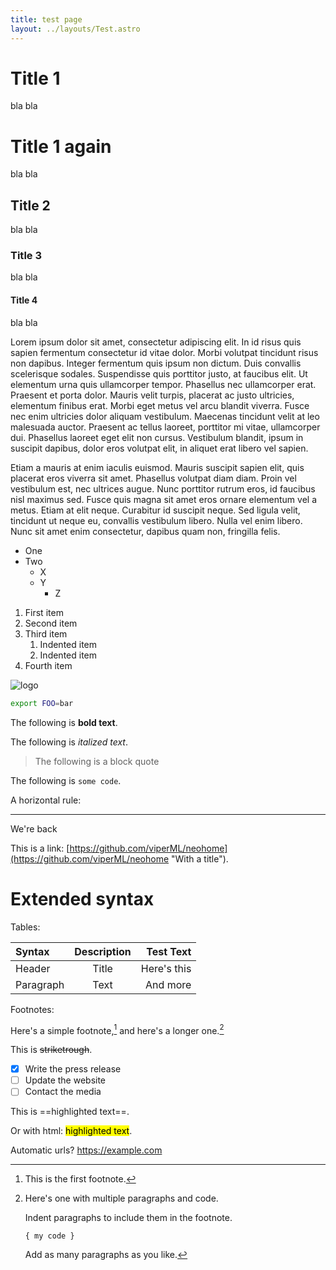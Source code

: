 ```yaml
---
title: test page
layout: ../layouts/Test.astro
---
```



# Title 1
bla bla

# Title 1 again
bla bla

## Title 2
bla bla

### Title 3
bla bla

#### Title 4
bla bla


Lorem ipsum dolor sit amet, consectetur adipiscing elit. In id risus quis sapien fermentum consectetur id vitae dolor. Morbi volutpat tincidunt risus non dapibus. Integer fermentum quis ipsum non dictum. Duis convallis scelerisque sodales. Suspendisse quis porttitor justo, at faucibus elit. Ut elementum urna quis ullamcorper tempor. Phasellus nec ullamcorper erat. Praesent et porta dolor. Mauris velit turpis, placerat ac justo ultricies, elementum finibus erat. Morbi eget metus vel arcu blandit viverra. Fusce nec enim ultricies dolor aliquam vestibulum. Maecenas tincidunt velit at leo malesuada auctor. Praesent ac tellus laoreet, porttitor mi vitae, ullamcorper dui. Phasellus laoreet eget elit non cursus. Vestibulum blandit, ipsum in suscipit dapibus, dolor eros volutpat elit, in aliquet erat libero vel sapien.

Etiam a mauris at enim iaculis euismod. Mauris suscipit sapien elit, quis placerat eros viverra sit amet. Phasellus volutpat diam diam. Proin vel vestibulum est, nec ultrices augue. Nunc porttitor rutrum eros, id faucibus nisl maximus sed. Fusce quis magna sit amet eros ornare elementum vel a metus. Etiam at elit neque. Curabitur id suscipit neque. Sed ligula velit, tincidunt ut neque eu, convallis vestibulum libero. Nulla vel enim libero. Nunc sit amet enim consectetur, dapibus quam non, fringilla felis.


- One
- Two
    - X
    - Y
        - Z

1. First item
2. Second item
3. Third item
    1. Indented item
    2. Indented item
4. Fourth item

![logo](../img/avatar-text.svg)

```bash
export FOO=bar
```

The following is **bold text**.

The following is *italized text*.

> The following is a block quote

The following is `some code`.

A horizontal rule:

---

We're back

This is a link: [https://github.com/viperML/neohome](https://github.com/viperML/neohome "With a title").


# Extended syntax

Tables:

| Syntax      | Description | Test Text     |
| :---        |    :----:   |          ---: |
| Header      | Title       | Here's this   |
| Paragraph   | Text        | And more      |

Footnotes:

Here's a simple footnote,[^1] and here's a longer one.[^bignote]

[^1]: This is the first footnote.

[^bignote]: Here's one with multiple paragraphs and code.

    Indent paragraphs to include them in the footnote.

    `{ my code }`

    Add as many paragraphs as you like.


This is ~~striketrough~~.

- [x] Write the press release
- [ ] Update the website
- [ ] Contact the media

This is ==highlighted text==.

Or with html: <mark>highlighted text</mark>.

Automatic urls? https://example.com

<Footer/>
